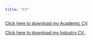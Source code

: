 ```yaml
---
title: "CV"
---
```


```{=html}
<style>
  body {
  background-image: url("/backgrounds/background_ag1.jpeg");
  background-size: cover;
  background-repeat: no-repeat;
}
  
.text-background {
    background-color: rgba(256, 256, 256, 0.6); 
    color: black; /* White text for contrast */
    padding: 5px 10px; /* Padding around text */
    display: inline-block; /* Ensures the background only takes up necessary space */
}
</style>
```
<p><i class="fas fa-download pr-1 fa-fw"></i><a href=cv.pdf target=_blank> Click here to download my Academic CV</a>.</p>

<p><i class="fas fa-download pr-1 fa-fw"></i><a href=industry_cv.pdf target=_blank> Click here to download my Industry CV </a>.</p>
<!-- You can also download the cv <a href="https://github.com/gaetanoscaduto/cv/tree/main/cv_pdf/cv.pdf">here</a> -->

<!-- <object data="cv.pdf" type="application/pdf" width="800px" height="800px"> <embed src="cv.pdf"> Your browser does not support PDFs embedded in this website. You can still view my cv at <a href="https://github.com/gaetanoscaduto/cv/tree/main/cv_pdf/cv.pdf">this link</a>. -->

<!-- </p> -->

<!-- </embed> -->

<!-- </object> -->

<!-- ```{r} -->

<!-- downloadthis::download_link( -->

<!--   link = "https://github.com/gaetanoscaduto/cv/blob/main/cv_pdf/cv.pdf", -->

<!--   button_label = "Download pdf file", -->

<!--   button_type = "danger", -->

<!--   has_icon = TRUE, -->

<!--   icon = "fa fa-save", -->

<!--   self_contained = FALSE -->

<!-- ) -->

<!-- ``` -->
